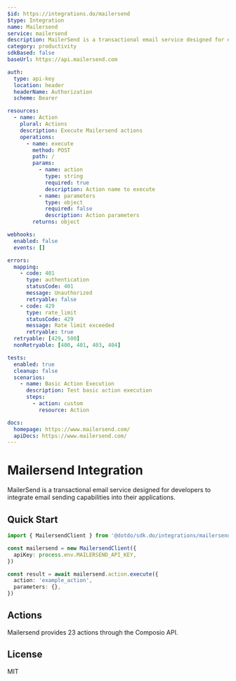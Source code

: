 ```yaml
---
$id: https://integrations.do/mailersend
$type: Integration
name: Mailersend
service: mailersend
description: MailerSend is a transactional email service designed for developers to integrate email sending capabilities into their applications.
category: productivity
sdkBased: false
baseUrl: https://api.mailersend.com

auth:
  type: api-key
  location: header
  headerName: Authorization
  scheme: Bearer

resources:
  - name: Action
    plural: Actions
    description: Execute Mailersend actions
    operations:
      - name: execute
        method: POST
        path: /
        params:
          - name: action
            type: string
            required: true
            description: Action name to execute
          - name: parameters
            type: object
            required: false
            description: Action parameters
        returns: object

webhooks:
  enabled: false
  events: []

errors:
  mapping:
    - code: 401
      type: authentication
      statusCode: 401
      message: Unauthorized
      retryable: false
    - code: 429
      type: rate_limit
      statusCode: 429
      message: Rate limit exceeded
      retryable: true
  retryable: [429, 500]
  nonRetryable: [400, 401, 403, 404]

tests:
  enabled: true
  cleanup: false
  scenarios:
    - name: Basic Action Execution
      description: Test basic action execution
      steps:
        - action: custom
          resource: Action

docs:
  homepage: https://www.mailersend.com/
  apiDocs: https://www.mailersend.com/
---
```


# Mailersend Integration

MailerSend is a transactional email service designed for developers to integrate email sending capabilities into their applications.

## Quick Start

```typescript
import { MailersendClient } from '@dotdo/sdk.do/integrations/mailersend'

const mailersend = new MailersendClient({
  apiKey: process.env.MAILERSEND_API_KEY,
})

const result = await mailersend.action.execute({
  action: 'example_action',
  parameters: {},
})
```

## Actions

Mailersend provides 23 actions through the Composio API.

## License

MIT
